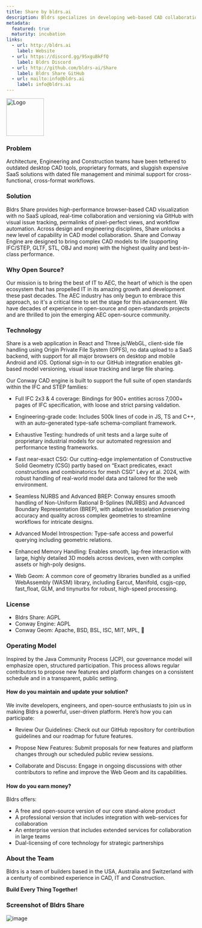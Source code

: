 ```yaml
---
title: Share by bldrs.ai
description: Bldrs specializes in developing web-based CAD collaboration tools designed to meet the needs of modern engineering workflows providing real-time collaboration and visualization capabilities for architects, engineers, and designers.
metadata:
  featured: true
  maturity: incubation
links:
  - url: http://bldrs.ai
    label: Website
  - url: https://discord.gg/9SxguBkFfQ
    label: Bldrs Discord
  - url: http://github.com/bldrs-ai/Share
    label: Bldrs Share GitHub
  - url: mailto:info@bldrs.ai
    label: info@bldrs.ai
---
```


<img
  src="https://raw.githubusercontent.com/bldrs-ai/Share/main/src/assets/LogoB.svg"
  alt="Logo"
  width="100"
/>

### Problem

Architecture, Engineering and Construction teams have been tethered to outdated
desktop CAD tools, proprietary formats, and sluggish expensive SaaS solutions
with dated file management and minimal support for cross-functional,
cross-format workflows.

### Solution

Bldrs Share provides high-performance browser-based CAD visualization with no
SaaS upload, real-time collaboration and versioning via GitHub with visual issue
tracking, permalinks of pixel-perfect views, and workflow automation. Across
design and engineering disciplines, Share unlocks a new level of capability in
CAD model collaboration. Share and Conway Engine are designed to bring complex
CAD models to life (supporting IFC/STEP, GLTF, STL, OBJ and more) with the
highest quality and best-in-class performance.

### Why Open Source?

Our mission is to bring the best of IT to AEC, the heart of which is the open
ecosystem that has propelled IT in its amazing growth and development these past
decades. The AEC industry has only begun to embrace this approach, so it's a
critical time to set the stage for this advancement. We have decades of
experience in open-source and open-standards projects and are thrilled to join
the emerging AEC open-source community.

### Technology

Share is a web application in React and Three.js/WebGL, client-side file
handling using Origin Private File System (OPFS), no data upload to a SaaS
backend, with support for all major browsers on desktop and mobile Android and
iOS. Optional sign-in to our GitHub integration enables git-based model
versioning, visual issue tracking and large file sharing.

Our Conway CAD engine is built to support the full suite of open standards
within the IFC and STEP families:

- Full IFC 2x3 & 4 coverage: Bindings for 900+ entities across 7,000+ pages of
  IFC specification, with loose and strict parsing validation.

- Engineering-grade code: Includes 500k lines of code in JS, TS and C++, with an
  auto-generated type-safe schema-compliant framework.

- Exhaustive Testing: hundreds of unit tests and a large suite of proprietary
  industrial models for our automated regression and performance testing
  frameworks.

- Fast near-exact CSG: Our cutting-edge implementation of Constructive Solid
  Geometry (CSG) partly based on “Exact predicates, exact constructions and
  combinatorics for mesh CSG” Lévy et al. 2024, with robust handling of
  real-world model data and tailored for the web environment.

- Seamless NURBS and Advanced BREP: Conway ensures smooth handling of
  Non-Uniform Rational B-Splines (NURBS) and Advanced Boundary Representation
  (BREP), with adaptive tesselation preserving accuracy and quality across
  complex geometries to streamline workflows for intricate designs.

- Advanced Model Introspection: Type-safe access and powerful querying including
  geometric relations.

- Enhanced Memory Handling: Enables smooth, lag-free interaction with large,
  highly detailed 3D models across devices, even with complex assets or
  high-poly designs.

- Web Geom: A common core of geometry libraries bundled as a unified WebAssembly
  (WASM) library, including Earcut, Manifold, csgjs-cpp, fast_float, GLM, and
  tinynurbs for robust, high-speed processing.

### License

- Bldrs Share: AGPL
- Conway Engine: AGPL
- Conway Geom: Apache, BSD, BSL, ISC, MIT, MPL, 🐰

### Operating Model

Inspired by the Java Community Process (JCP), our governance model will
emphasize open, structured participation. This process allows regular
contributors to propose new features and platform changes on a consistent
schedule and in a transparent, public setting.

#### How do you maintain and update your solution?

We invite developers, engineers, and open-source enthusiasts to join us in
making Bldrs a powerful, user-driven platform. Here’s how you can participate:

- Review Our Guidelines: Check out our GitHub repository for contribution
  guidelines and our roadmap for future features.

- Propose New Features: Submit proposals for new features and platform changes
  through our scheduled public review sessions.

- Collaborate and Discuss: Engage in ongoing discussions with other contributors
  to refine and improve the Web Geom and its capabilities.

#### How do you earn money?

Bldrs offers:

- A free and open-source version of our core stand-alone product
- A professional version that includes integration with web-services for collaboration
- An enterprise version that includes extended services for collaboration in large teams
- Dual-licensing of core technology for strategic partnerships

### About the Team

Bldrs is a team of builders based in the USA, Australia and Switzerland with a
centurty of combined experience in CAD, IT and Construction.

**Build Every Thing Together!**

### Screenshot of Bldrs Share

![image](https://github.com/user-attachments/assets/c49149f5-6816-4d25-9f64-b7d43c63fa2e)
